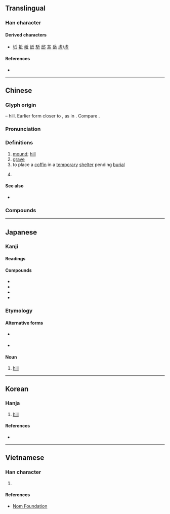 {{character info/new}}
{{also|丠|坵}}
==Translingual==

===Han character===
{{Han char|rn=1|rad=一|as=04|sn=5|four=72101|canj=OM|ids=⿱斤一}}

====Derived characters====
* [[坵]] [[拞]] [[岴]] [[蚯]] [[駈]] [[邱]] [[茊]] [[岳]] [[虗]]/[[虛]]

====References====
* {{Han ref|kx=0077.140|dkj=00033|dj=0156.020|hdz=10017.010|uh=4E18|ud=19992|bh=A543|bd=42307}}

----

==Chinese==
{{zh-forms|alt=丠,𠀉,㐀}}

===Glyph origin===
{{Han etyl}}
{{liushu|i}} – hill. Earlier form closer to {{zh-l|*丠}}, as in {{och-l|虛}}. Compare {{zh-l|*山}}.

===Pronunciation===
{{zh-pron
|m=qiū
|c=jau1
|h=pfs=hiû
|md=kiŭ
|mn=khu/khiu
|mn_note=khu - vernacular; khiu - literary
|mn-t=ku1/kiu1
|mn-t_note=ku1 - vernacular; kiu1 - literary
|w=1qieu
|mc=y
|oc=y
|cat=n,v,cls
}}

===Definitions===
{{zh-hanzi}}

# [[mound]]; [[hill]]
# [[grave]]
# to place a [[coffin]] in a [[temporary]] [[shelter]] pending [[burial]]
# {{lb|zh|dialectal}} {{zh-classifier|[[field]]s|t=[[plot]]}}

====See also====
* {{sense|hills}} {{zh-l|山}}

===Compounds===
{{zh-der|丘疹|九丘|丘山|五比丘|宛丘|丘井|丘壑|丘木|丘八|如丘而止|丘腦|介丘|八索九丘|丘隴|丘中有麻|恩重丘山|寢丘之志|丘嫂|土丘|員丘山|一丘之貉|丘壟|宗廟丘墟|丘陵|巴丘|島狀丘陵|一丘一壑|圜丘|丘墳|丹丘|丘園|太丘道廣|丘墟|下視丘|左丘|丘墓|恥丘|山丘|放情丘壑|狐死首丘|沙丘|泌丘|炎丘|比丘尼|視丘|旄丘|砂丘|皮諾丘|畝丘|狐丘之誡|梧丘之魂|皖南丘陵|比丘|松丘|曹丘|糟丘|胸有丘壑|華屋丘墟|虎丘|融丘|膠東丘陵|麥丘老人|黎丘丈人|零落山丘|首丘夙願|首丘之情|首丘之思|首丘之念|首丘|陵丘|鼻丘|首丘之望|華屋山丘|赫丘利斯}}

----

==Japanese==

===Kanji===
{{ja-kanji|grade=c|rs=一04}}

====Readings====
{{ja-readings
|goon=く
|kanon=きゅう
|kun=おか-
}}

====Compounds====
* {{ja-r|丘上|きゅうじょう}}
* {{ja-r|丘疹|きゅうしん}}
* {{ja-r|丘辺|おかべ}}
* {{ja-r|丘陵|きゅうりょう}}

===Etymology===
{{ja-kanjitab|おか|yomi=k}}

====Alternative forms====
* {{q|less common}} {{l/ja|岡}}
* {{q|less common}} {{l/ja|壟}}

====Noun====
{{ja-noun|おか}}

# [[hill]]
#: {{ja-usex|丘を下る|おか を くだる|to go down a hill}}

----

==Korean==

===Hanja===
{{ko-hanja|hangeul=구|rv=gu|mr=ku|eumhun=언덕|ehrv=eondeok|ehmr=ǒndǒk|ehy=}}

# [[hill]]

====References====
* {{Hanja ref|nav=8208}}

----

==Vietnamese==

===Han character===
{{vi-hantu|[[khâu]], [[kheo]], [[khưu]]|rs=一04}}

# {{defn|lang=vi|sort=一04}}

====References====
* [http://nomfoundation.org/common/nom_details.php?codepoint=4e18 Nom Foundation]